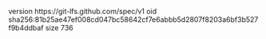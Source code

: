 version https://git-lfs.github.com/spec/v1
oid sha256:81b25ae47ef008cd047bc58642cf7e6abbb5d2807f8203a6bf3b527f9b4ddbaf
size 736
